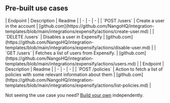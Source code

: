 
## Pre-built use cases

<AccordionGroup>


<Accordion title="Users">
| Endpoint | Description | Readme |
| - | - | - |
| `POST /users` | Create a user in the account | [github.com](https://github.com/NangoHQ/integration-templates/blob/main/integrations/expensify/actions/create-user.md) |
| `DELETE /users` | Disables a user in Expensify | [github.com](https://github.com/NangoHQ/integration-templates/blob/main/integrations/expensify/actions/disable-user.md) |
| `GET /users` | Fetches a list of users from Expensify. | [github.com](https://github.com/NangoHQ/integration-templates/blob/main/integrations/expensify/actions/users.md) |
</Accordion>


<Accordion title="Others">
| Endpoint | Description | Readme |
| - | - | - |
| `POST /policies` | Action to fetch a list of policies with some relevant information about them | [github.com](https://github.com/NangoHQ/integration-templates/blob/main/integrations/expensify/actions/list-policies.md) |
</Accordion>

</AccordionGroup>

<Tip>Not seeing the use case you need? [Build your own](https://nango.dev/slack) independently.</Tip>
